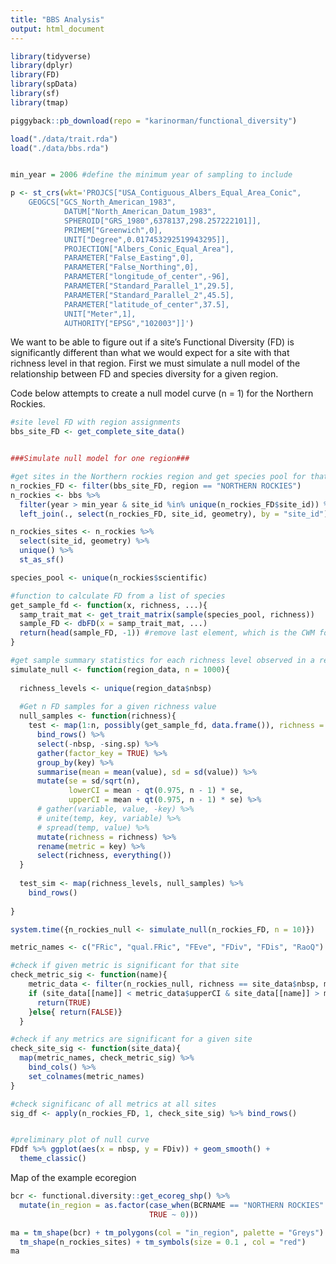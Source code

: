 ```yaml
---
title: "BBS Analysis"
output: html_document
---
```



```r

library(tidyverse)
library(dplyr)
library(FD)
library(spData)
library(sf)
library(tmap)

piggyback::pb_download(repo = "karinorman/functional_diversity")

load("./data/trait.rda")
load("./data/bbs.rda")


min_year = 2006 #define the minimum year of sampling to include

p <- st_crs(wkt='PROJCS["USA_Contiguous_Albers_Equal_Area_Conic",
    GEOGCS["GCS_North_American_1983",
            DATUM["North_American_Datum_1983",
            SPHEROID["GRS_1980",6378137,298.257222101]],
            PRIMEM["Greenwich",0],
            UNIT["Degree",0.017453292519943295]],
            PROJECTION["Albers_Conic_Equal_Area"],
            PARAMETER["False_Easting",0],
            PARAMETER["False_Northing",0],
            PARAMETER["longitude_of_center",-96],
            PARAMETER["Standard_Parallel_1",29.5],
            PARAMETER["Standard_Parallel_2",45.5],
            PARAMETER["latitude_of_center",37.5],
            UNIT["Meter",1],
            AUTHORITY["EPSG","102003"]]')

```
We want to be able to figure out if a site's Functional Diversity (FD) is significantly different than what we would expect for a site with that richness level in that region. First we must simulate a null model of the relationship between FD and species diversity for a given region.

Code below attempts to create a null model curve (n = 1) for the Northern Rockies.
```r
#site level FD with region assignments
bbs_site_FD <- get_complete_site_data()


###Simulate null model for one region###

#get sites in the Northern rockies region and get species pool for that region
n_rockies_FD <- filter(bbs_site_FD, region == "NORTHERN ROCKIES")
n_rockies <- bbs %>% 
  filter(year > min_year & site_id %in% unique(n_rockies_FD$site_id)) %>%
  left_join(., select(n_rockies_FD, site_id, geometry), by = "site_id") #get the geometry column for mapping

n_rockies_sites <- n_rockies %>%
  select(site_id, geometry) %>%
  unique() %>%
  st_as_sf()

species_pool <- unique(n_rockies$scientific)

#function to calculate FD from a list of species
get_sample_fd <- function(x, richness, ...){
  samp_trait_mat <- get_trait_matrix(sample(species_pool, richness))
  sample_FD <- dbFD(x = samp_trait_mat, ...)
  return(head(sample_FD, -1)) #remove last element, which is the CWM for each trait
}

#get sample summary statistics for each richness level observed in a region 
simulate_null <- function(region_data, n = 1000){
  
  richness_levels <- unique(region_data$nbsp)
  
  #Get n FD samples for a given richness value
  null_samples <- function(richness){
    test <- map(1:n, possibly(get_sample_fd, data.frame()), richness = richness) %>% 
      bind_rows() %>%
      select(-nbsp, -sing.sp) %>%
      gather(factor_key = TRUE) %>%
      group_by(key) %>%
      summarise(mean = mean(value), sd = sd(value)) %>%
      mutate(se = sd/sqrt(n),
             lowerCI = mean - qt(0.975, n - 1) * se, 
             upperCI = mean + qt(0.975, n - 1) * se) %>%
      # gather(variable, value, -key) %>%
      # unite(temp, key, variable) %>%
      # spread(temp, value) %>%
      mutate(richness = richness) %>%
      rename(metric = key) %>%
      select(richness, everything())
  }
  
  test_sim <- map(richness_levels, null_samples) %>% 
    bind_rows()
    
}

system.time({n_rockies_null <- simulate_null(n_rockies_FD, n = 10)})

metric_names <- c("FRic", "qual.FRic", "FEve", "FDiv", "FDis", "RaoQ")

#check if given metric is significant for that site
check_metric_sig <- function(name){
    metric_data <- filter(n_rockies_null, richness == site_data$nbsp, metric == name)
    if (site_data[[name]] < metric_data$upperCI & site_data[[name]] > metric_data$lowerCI){
      return(TRUE)
    }else{ return(FALSE)}
  }  

#check if any metrics are significant for a given site
check_site_sig <- function(site_data){
  map(metric_names, check_metric_sig) %>%
    bind_cols() %>%
    set_colnames(metric_names)
}

#check significanc of all metrics at all sites
sig_df <- apply(n_rockies_FD, 1, check_site_sig) %>% bind_rows()


#preliminary plot of null curve
FDdf %>% ggplot(aes(x = nbsp, y = FDiv)) + geom_smooth() +
  theme_classic()

```

Map of the example ecoregion
```r
bcr <- functional.diversity::get_ecoreg_shp() %>%
  mutate(in_region = as.factor(case_when(BCRNAME == "NORTHERN ROCKIES" ~ 1,
                               TRUE ~ 0)))

ma = tm_shape(bcr) + tm_polygons(col = "in_region", palette = "Greys") +
  tm_shape(n_rockies_sites) + tm_symbols(size = 0.1 , col = "red")
ma 
```

